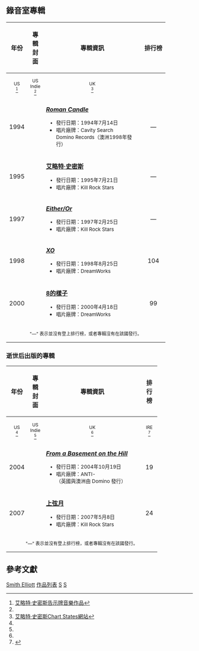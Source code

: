 {{lead section|time=2013-11-09T01:10:49+00:00}}
==錄音室專輯==
{| class="wikitable"
!rowspan="2"|年份
!rowspan="2"|專輯封面
!rowspan="2" width="250"|專輯資訊
!colspan="3"|排行榜
|-
|width="30" style="font-size:75%" align="center"|US<BR><ref name="billboard">[http://www.billboard.com/bbcom/retrieve_chart_history.do?model.chartFormatGroupName=Albums&model.vnuArtistId=172041&model.vnuAlbumId=650918 艾略特·史密斯告示牌音樂作品]</ref>
|width="30" style="font-size:75%" align="center"|US Indie<BR><ref name="billboard" />
|width="30" style="font-size:75%" align="center"|UK<BR><ref name="UK Charts">[https://web.archive.org/web/20120312091321/http://www.chartstats.com/artistinfo.php?id=8862 艾略特·史密斯Chart States網站]</ref>
|-
|1994
|
|'''''[[Roman_Candle_(album)|Roman Candle]]'''''<BR><small>
*發行日期：1994年7月14日
*唱片廠牌：Cavity Search<BR>Domino Records（澳洲1998年發行）</small>
| align="center"|—
| align="center"|—
| align="center"|—
|-
|1995
|
|'''[[艾略特·史密斯_(專輯)|艾略特·史密斯]]'''<BR><small>
*發行日期：1995年7月21日
*唱片廠牌：Kill Rock Stars</small>
| align="center"|—
| align="center"|—
| align="center"|—
|-
|1997
|
|'''''[[Either/Or_(album)|Either/Or]]'''''<BR><small>
*發行日期：1997年2月25日
*唱片廠牌：Kill Rock Stars</small>
| align="center"|—
| align="center"|—
| align="center"|—
|-
|1998
|
|'''''[[XO_(專輯)|XO]]'''''<BR><small>
*發行日期：1998年8月25日
*唱片廠牌：DreamWorks</small>
| align="center"|104
| align="center"|—
| align="center"|—
|-
|2000
|
|'''[[8的樣子|8的樣子]]'''<BR><small>
*發行日期：2000年4月18日
*唱片廠牌：DreamWorks</small>
| align="center"|99
| align="center"|—
| align="center"|37
|-
|colspan="6" align="center" style="font-size:75%"|"—" 表示並沒有登上排行榜，或者專輯沒有在該國發行。
|}

===逝世后出版的專輯===
{| class="wikitable"
!rowspan="2"|年份
!rowspan="2"|專輯封面
!rowspan="2" width="250"|專輯資訊
!colspan="9"|排行榜
|-
|width="30" style="font-size:75%" align="center"|US<BR><ref name="billboard" />
|width="30" style="font-size:75%" align="center"|US Indie<BR><ref name="billboard" />
|width="30" style="font-size:75%" align="center"|UK<BR><ref name="UK Charts" />
|width="30" style="font-size:75%" align="center"|IRE<BR><ref name="Charts">{{Cite web |url=http://acharts.us/album/25943 |title=艾略特·史密斯排行榜資料 |access-date=2009-02-05 |archive-date=2011-11-14 |archive-url=https://web.archive.org/web/20111114080959/http://acharts.us/album/25943 |dead-url=no }}</ref>
|width="30" style="font-size:75%" align="center"|BEL<BR><ref name="Charts" />
|width="30" style="font-size:75%" align="center"|SWE<BR><ref name="Charts" />
|width="30" style="font-size:75%" align="center"|FRA<BR><ref name="Charts" />
|width="30" style="font-size:75%" align="center"|NL<BR><ref name="Charts" />
|width="30" style="font-size:75%" align="center"|AUS<BR><ref name="Charts" />
|-
|2004
|
|'''''[[From_a_Basement_on_the_Hill|From a Basement on the Hill]]'''''<BR><small>
*發行日期：2004年10月19日
*唱片廠牌：ANTI-<BR>（英國與澳洲由 Domino 發行）</small>
| align="center"|19
| align="center"|1
| align="center"|41
| align="center"|11
| align="center"|47
| align="center"|52
| align="center"|45
| align="center"|—
| align="center"|50
|-
|2007
|
|'''[[上弦月_(艾略特·史密斯專輯)|上弦月]]'''<BR><small>
*發行日期：2007年5月8日
*唱片廠牌：Kill Rock Stars</small>
| align="center"|24
| align="center"|1
| align="center"|39
| align="center"|22
| align="center"|29
| align="center"|48
| align="center"|81
| align="center"|83
| align="center"|—
|-
|colspan="12" align="center" style="font-size:75%"|"—" 表示並沒有登上排行榜，或者專輯沒有在該國發行。
|}

==參考文獻==
<small>{{reflist}}</small>

[[Category:美國音樂作品列表|Smith Elliott]]
[[Category:艾略特·史密斯|作品列表]]
[[Category:民謠音樂作品列表|S]]
[[Category:另類搖滾音樂作品列表|S]]